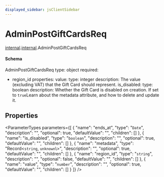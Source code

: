 ```yaml
---
displayed_sidebar: jsClientSidebar
---
```



# AdminPostGiftCardsReq

[internal](../../admin_discounts/modules/admin_discounts.internal.mdx).[internal](../modules/admin_discounts.internal.internal.mdx).AdminPostGiftCardsReq

#### Schema

AdminPostGiftCardsReq
type: object
required:
  - region_id
properties:
  value:
    type: integer
    description: The value (excluding VAT) that the Gift Card should represent.
  is_disabled:
    type: boolean
    description: Whether the Gift Card is disabled on creation. If set to `true`Learn about the metadata attribute, and how to delete and update it.

## Properties

<ParameterTypes parameters={[
  {
    "name": "ends_at",
    "type": "`Date`",
    "description": "",
    "optional": true,
    "defaultValue": "",
    "children": []
  },
  {
    "name": "is_disabled",
    "type": "`boolean`",
    "description": "",
    "optional": true,
    "defaultValue": "",
    "children": []
  },
  {
    "name": "metadata",
    "type": "Record<`string`, `unknown`\\>",
    "description": "",
    "optional": true,
    "defaultValue": "",
    "children": []
  },
  {
    "name": "region_id",
    "type": "`string`",
    "description": "",
    "optional": false,
    "defaultValue": "",
    "children": []
  },
  {
    "name": "value",
    "type": "`number`",
    "description": "",
    "optional": true,
    "defaultValue": "",
    "children": []
  }
]} />
